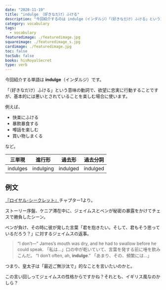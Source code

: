 ```yaml
---
date: "2020-11-19"
title: "indulge （好きなだけ）ふける"
description: "今回紹介するのは indulge（インダルジ）「（好きなだけ）ふける」という意味の動詞です。例文は『ロイヤル･シークレット』より"
category: vocabulary
tags:
  - vocabulary
featuredimage: ./featuredimage.jpg
squareimage: ./featuredimage_s.jpg
cardimage: ./featuredimage.jpg
toc: false
tocSub: false
books: hisRoyalSecret
type: verb
---
```



今回紹介する単語は __indulge__（インダルジ）です。

「（好きなだけ）ふける」という意味の動詞で、欲望に忠実に行動することですが、基本的には悪いとされていることを楽しむ場合に使います。

例えば、

- 快楽にふける
- 暴飲暴食する
- 噂話を楽しむ
- 買い物しまくる

など。

|三単現|進行形|過去形|過去分詞|
|---|---|---|---|
|indulges|indulging|indulged|indulged|

## 例文

[『ロイヤル･シークレット』](https://amzn.to/3i5aiLY)チャプター1より。

ストーリー序盤、ケニア滞在中に、ジェイムスとベンが秘密の暴露をかけてチェスで勝負したシーン。

ベンが負け、その時に彼が発した言葉「君を抱きたい。そして、君もそう思っているだろう？」に対するジェイムスの返事。

<Blockquote book srcBook="hisRoyalSecret" lang="en" chapter="1">
“I don’t—” James’s mouth was dry, and he had to swallow before he could speak.
<span>「私は…」口の中が乾いていて、言葉を発する前に唾を飲みこんだ。</span>
“I don’t often, ah, <strong>indulge</strong>.”
<span>「あまり、その、頻繁には…」</span>
</Blockquote>

つまり、皇太子は「最近ご無沙汰で」的なことを言いたいのかと。

この言い回しってジェイムスの性格からですかね？それとも、イギリス風なのかしら？

<VocabularyFooter book="hisRoyalSecret" />
